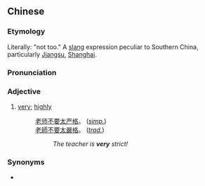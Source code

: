 ==Chinese==
{{zh-forms}}

===Etymology===
Literally: "not too." A [[slang]] expression peculiar to Southern China, particularly [[Jiangsu]], [[Shanghai]].

===Pronunciation===
{{zh-pron
|m=不yàotài
|cat=adv
}}

===Adjective===
{{zh-adj}}

# {{lb|zh|slang}} [[very]]; [[highly]]
#: [[老师]][[不要太]][[严格]]。 (''[[Simplified Chinese|simp.]]'')
#: [[老師]][[不要太]][[嚴格]]。 (''[[Traditional Chinese|trad.]]'')
#:: ''The teacher is '''very''' strict!''

===Synonyms===
* {{zh-l|非常}}